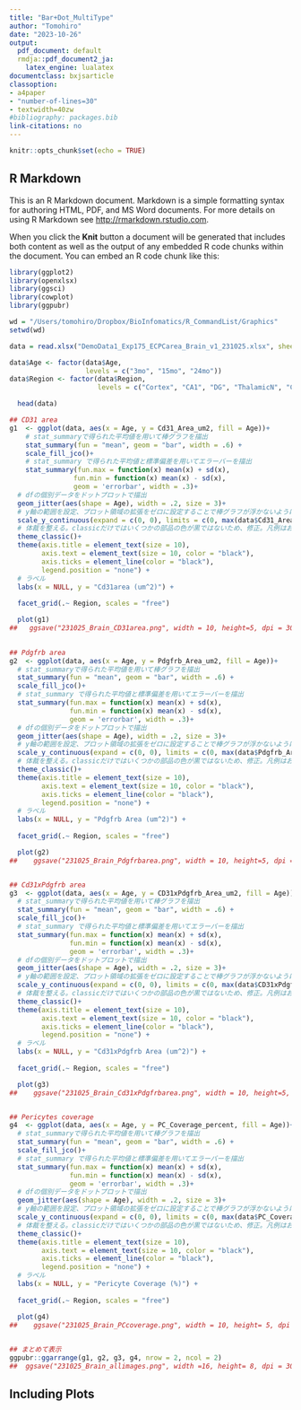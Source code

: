 ```yaml
---
title: "Bar+Dot_MultiType"
author: "Tomohiro"
date: "2023-10-26"
output:
  pdf_document: default
  rmdja::pdf_document2_ja:
    latex_engine: lualatex
documentclass: bxjsarticle
classoption:
- a4paper
- "number-of-lines=30"
- textwidth=40zw
#bibliography: packages.bib
link-citations: no
---
```


```r
knitr::opts_chunk$set(echo = TRUE)
```

## R Markdown

This is an R Markdown document. Markdown is a simple formatting syntax for authoring HTML, PDF, and MS Word documents. For more details on using R Markdown see <http://rmarkdown.rstudio.com>.

When you click the **Knit** button a document will be generated that includes both content as well as the output of any embedded R code chunks within the document. You can embed an R code chunk like this:

```r
library(ggplot2)
library(openxlsx)
library(ggsci)
library(cowplot)
library(ggpubr)
```

```r
wd = "/Users/tomohiro/Dropbox/BioInfomatics/R_CommandList/Graphics"
setwd(wd)
```


```r
data = read.xlsx("DemoData1_Exp175_ECPCarea_Brain_v1_231025.xlsx", sheet = 1, startRow = 1)

data$Age <- factor(data$Age,
                   levels = c("3mo", "15mo", "24mo"))
data$Region <- factor(data$Region,
                      levels = c("Cortex", "CA1", "DG", "ThalamicN", "Cerebellum", "MO"))
```

```r
  head(data)
```


```r
## CD31 area
g1  <- ggplot(data, aes(x = Age, y = Cd31_Area_um2, fill = Age))+
    # stat_summaryで得られた平均値を用いて棒グラフを描出
    stat_summary(fun = "mean", geom = "bar", width = .6) +
    scale_fill_jco()+
    # stat_summary で得られた平均値と標準偏差を用いてエラーバーを描出
    stat_summary(fun.max = function(x) mean(x) + sd(x), 
                fun.min = function(x) mean(x) - sd(x),
                geom = 'errorbar', width = .3)+
  # dfの個別データをドットプロットで描出
  geom_jitter(aes(shape = Age), width = .2, size = 3)+
  # y軸の範囲を設定、プロット領域の拡張をゼロに設定することで棒グラフが浮かないようにする
  scale_y_continuous(expand = c(0, 0), limits = c(0, max(data$Cd31_Area_um2)*1.1))+ 
  # 体裁を整える。classicだけではいくつかの部品の色が黒ではないため、修正。凡例はお好みで。
  theme_classic()+ 
  theme(axis.title = element_text(size = 10),
        axis.text = element_text(size = 10, color = "black"),
        axis.ticks = element_line(color = "black"),
        legend.position = "none") +
  # ラベル
  labs(x = NULL, y = "Cd31area (um^2)") + 
  
  facet_grid(.~ Region, scales = "free")

  plot(g1)
##   ggsave("231025_Brain_CD31area.png", width = 10, height=5, dpi = 300)

    
## Pdgfrb area
g2  <- ggplot(data, aes(x = Age, y = Pdgfrb_Area_um2, fill = Age))+
  # stat_summaryで得られた平均値を用いて棒グラフを描出
  stat_summary(fun = "mean", geom = "bar", width = .6) +
  scale_fill_jco()+
  # stat_summary で得られた平均値と標準偏差を用いてエラーバーを描出
  stat_summary(fun.max = function(x) mean(x) + sd(x), 
               fun.min = function(x) mean(x) - sd(x),
               geom = 'errorbar', width = .3)+
  # dfの個別データをドットプロットで描出
  geom_jitter(aes(shape = Age), width = .2, size = 3)+
  # y軸の範囲を設定、プロット領域の拡張をゼロに設定することで棒グラフが浮かないようにする
  scale_y_continuous(expand = c(0, 0), limits = c(0, max(data$Pdgfrb_Area_um2)*1.1))+ 
  # 体裁を整える。classicだけではいくつかの部品の色が黒ではないため、修正。凡例はお好みで。
  theme_classic()+ 
  theme(axis.title = element_text(size = 10),
        axis.text = element_text(size = 10, color = "black"),
        axis.ticks = element_line(color = "black"),
        legend.position = "none") +
  # ラベル
  labs(x = NULL, y = "Pdgfrb Area (um^2)") + 
  
  facet_grid(.~ Region, scales = "free")

  plot(g2)
##    ggsave("231025_Brain_Pdgfrbarea.png", width = 10, height=5, dpi = 300)


## Cd31xPdgfrb area
g3  <- ggplot(data, aes(x = Age, y = CD31xPdgfrb_Area_um2, fill = Age))+
  # stat_summaryで得られた平均値を用いて棒グラフを描出
  stat_summary(fun = "mean", geom = "bar", width = .6) +
  scale_fill_jco()+
  # stat_summary で得られた平均値と標準偏差を用いてエラーバーを描出
  stat_summary(fun.max = function(x) mean(x) + sd(x), 
               fun.min = function(x) mean(x) - sd(x),
               geom = 'errorbar', width = .3)+
  # dfの個別データをドットプロットで描出
  geom_jitter(aes(shape = Age), width = .2, size = 3)+
  # y軸の範囲を設定、プロット領域の拡張をゼロに設定することで棒グラフが浮かないようにする
  scale_y_continuous(expand = c(0, 0), limits = c(0, max(data$CD31xPdgfrb_Area_um2)*1.1))+ 
  # 体裁を整える。classicだけではいくつかの部品の色が黒ではないため、修正。凡例はお好みで。
  theme_classic()+ 
  theme(axis.title = element_text(size = 10),
        axis.text = element_text(size = 10, color = "black"),
        axis.ticks = element_line(color = "black"),
        legend.position = "none") +
  # ラベル
  labs(x = NULL, y = "Cd31xPdgfrb Area (um^2)") + 
  
  facet_grid(.~ Region, scales = "free")

  plot(g3)
##    ggsave("231025_Brain_Cd31xPdgfrbarea.png", width = 10, height=5, dpi = 300)


## Pericytes coverage
g4  <- ggplot(data, aes(x = Age, y = PC_Coverage_percent, fill = Age))+
  # stat_summaryで得られた平均値を用いて棒グラフを描出
  stat_summary(fun = "mean", geom = "bar", width = .6) +
  scale_fill_jco()+
  # stat_summary で得られた平均値と標準偏差を用いてエラーバーを描出
  stat_summary(fun.max = function(x) mean(x) + sd(x), 
               fun.min = function(x) mean(x) - sd(x),
               geom = 'errorbar', width = .3)+
  # dfの個別データをドットプロットで描出
  geom_jitter(aes(shape = Age), width = .2, size = 3)+
  # y軸の範囲を設定、プロット領域の拡張をゼロに設定することで棒グラフが浮かないようにする
  scale_y_continuous(expand = c(0, 0), limits = c(0, max(data$PC_Coverage_percent)*1.1))+ 
  # 体裁を整える。classicだけではいくつかの部品の色が黒ではないため、修正。凡例はお好みで。
  theme_classic()+ 
  theme(axis.title = element_text(size = 10),
        axis.text = element_text(size = 10, color = "black"),
        axis.ticks = element_line(color = "black"),
        legend.position = "none") +
  # ラベル
  labs(x = NULL, y = "Pericyte Coverage (%)") + 
  
  facet_grid(.~ Region, scales = "free")

  plot(g4)
##    ggsave("231025_Brain_PCcoverage.png", width = 10, height= 5, dpi = 300)
  

## まとめて表示
ggpubr::ggarrange(g1, g2, g3, g4, nrow = 2, ncol = 2)
##  ggsave("231025_Brain_allimages.png", width =16, height= 8, dpi = 300)

```
## Including Plots


